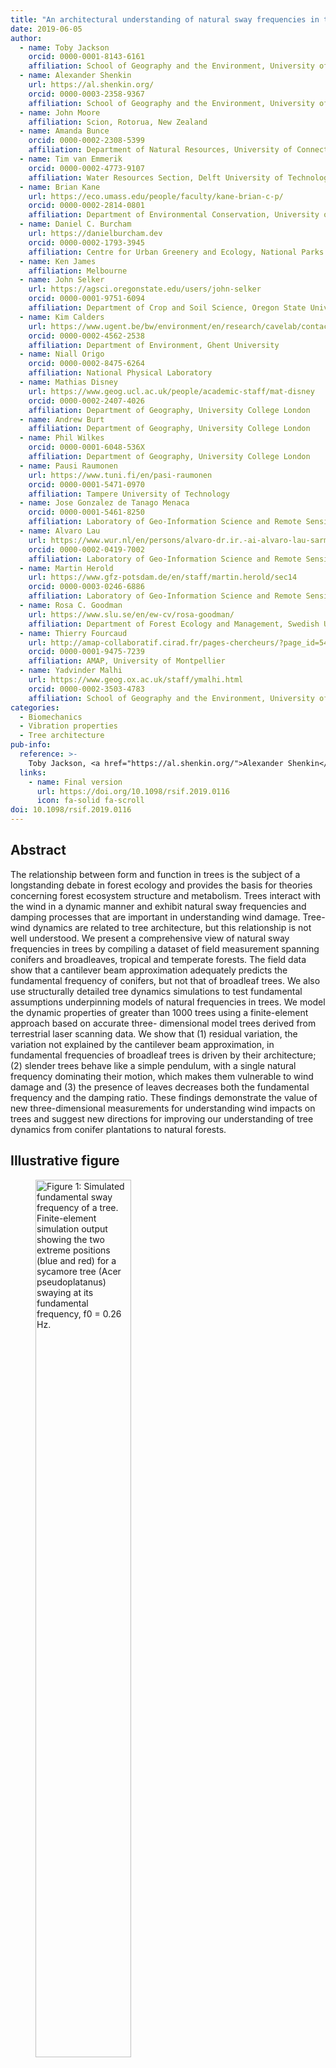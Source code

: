```yaml
---
title: "An architectural understanding of natural sway frequencies in trees"
date: 2019-06-05
author:
  - name: Toby Jackson
    orcid: 0000-0001-8143-6161
    affiliation: School of Geography and the Environment, University of Oxford
  - name: Alexander Shenkin
    url: https://al.shenkin.org/
    orcid: 0000-0003-2358-9367
    affiliation: School of Geography and the Environment, University of Oxford
  - name: John Moore
    affiliation: Scion, Rotorua, New Zealand
  - name: Amanda Bunce
    orcid: 0000-0002-2308-5399
    affiliation: Department of Natural Resources, University of Connecticut
  - name: Tim van Emmerik
    orcid: 0000-0002-4773-9107
    affiliation: Water Resources Section, Delft University of Technology
  - name: Brian Kane
    url: https://eco.umass.edu/people/faculty/kane-brian-c-p/
    orcid: 0000-0002-2814-0801
    affiliation: Department of Environmental Conservation, University of Massachusetts Amherst
  - name: Daniel C. Burcham
    url: https://danielburcham.dev
    orcid: 0000-0002-1793-3945
    affiliation: Centre for Urban Greenery and Ecology, National Parks Board, Singapore
  - name: Ken James
    affiliation: Melbourne
  - name: John Selker
    url: https://agsci.oregonstate.edu/users/john-selker
    orcid: 0000-0001-9751-6094
    affiliation: Department of Crop and Soil Science, Oregon State University
  - name: Kim Calders
    url: https://www.ugent.be/bw/environment/en/research/cavelab/contact/kimcalders.htm
    orcid: 0000-0002-4562-2538
    affiliation: Department of Environment, Ghent University
  - name: Niall Origo
    orcid: 0000-0002-8475-6264
    affiliation: National Physical Laboratory
  - name: Mathias Disney
    url: https://www.geog.ucl.ac.uk/people/academic-staff/mat-disney
    orcid: 0000-0002-2407-4026
    affiliation: Department of Geography, University College London
  - name: Andrew Burt
    affiliation: Department of Geography, University College London
  - name: Phil Wilkes
    orcid: 0000-0001-6048-536X
    affiliation: Department of Geography, University College London
  - name: Pausi Raumonen
    url: https://www.tuni.fi/en/pasi-raumonen
    orcid: 0000-0001-5471-0970
    affiliation: Tampere University of Technology
  - name: Jose Gonzalez de Tanago Menaca
    orcid: 0000-0001-5461-8250
    affiliation: Laboratory of Geo-Information Science and Remote Sensing, Wageningen University
  - name: Alvaro Lau
    url: https://www.wur.nl/en/persons/alvaro-dr.ir.-ai-alvaro-lau-sarmiento-msc.htm
    orcid: 0000-0002-0419-7002
    affiliation: Laboratory of Geo-Information Science and Remote Sensing, Wageningen University
  - name: Martin Herold
    url: https://www.gfz-potsdam.de/en/staff/martin.herold/sec14
    orcid: 0000-0003-0246-6886
    affiliation: Laboratory of Geo-Information Science and Remote Sensing, Wageningen University
  - name: Rosa C. Goodman
    url: https://www.slu.se/en/ew-cv/rosa-goodman/
    affiliation: Department of Forest Ecology and Management, Swedish University of Agricultural Sciences
  - name: Thierry Fourcaud
    url: http://amap-collaboratif.cirad.fr/pages-chercheurs/?page_id=541
    orcid: 0000-0001-9475-7239
    affiliation: AMAP, University of Montpellier
  - name: Yadvinder Malhi
    url: https://www.geog.ox.ac.uk/staff/ymalhi.html
    orcid: 0000-0002-3503-4783
    affiliation: School of Geography and the Environment, University of Oxford
categories:
  - Biomechanics
  - Vibration properties
  - Tree architecture
pub-info:
  reference: >-
    Toby Jackson, <a href="https://al.shenkin.org/">Alexander Shenkin</a>, John Moore, Amanda Bunce, Tim van Emmerik, <a href="https://eco.umass.edu/people/faculty/kane-brian-c-p/">Brian Kane</a>, <strong>Daniel C. Burcham</strong>, Ken James, <a href="https://agsci.oregonstate.edu/users/john-selker">John Selkerq</a>, <a href="https://www.ugent.be/bw/environment/en/research/cavelab/contact/kimcalders.htm">Kim Calders</a>, Niall Origo, <a href="https://www.geog.ucl.ac.uk/people/academic-staff/mat-disney">Mathias Disney</a>, Andrew Burt, Phil Wilkes, <a href="https://www.tuni.fi/en/pasi-raumonen">Pausi Raumonen</a>, Jose Gonzalez de Tanago Menaca, <a href="https://www.wur.nl/en/persons/alvaro-dr.ir.-ai-alvaro-lau-sarmiento-msc.htm">Alvaro Lau</a>, <a href="https://www.gfz-potsdam.de/en/staff/martin.herold/sec14">Martin Herold</a>, <a href="https://www.slu.se/en/ew-cv/rosa-goodman/">Rosa C. Goodman</a>, <a href="http://amap-collaboratif.cirad.fr/pages-chercheurs/?page_id=541">Thierry Fourcaud</a>, and <a href="https://www.geog.ox.ac.uk/staff/ymalhi.html">Yadvinder Malhi</a>. 2019. An architectural understanding of natural sway frequencies in trees. Journal of the Royal Society Interface  16(155): 20190116. doi: <a href="https://doi.org/10.1098/rsif.2019.0116"><code>10.1098/rsif.2019.0116</code></a>
  links:
    - name: Final version
      url: https://doi.org/10.1098/rsif.2019.0116
      icon: fa-solid fa-scroll
doi: 10.1098/rsif.2019.0116
---
```


## Abstract

The relationship between form and function in trees is the subject of a longstanding debate in forest ecology and provides the basis for theories concerning forest ecosystem structure and metabolism. Trees interact with the wind in a dynamic manner and exhibit natural sway frequencies and damping processes that are important in understanding wind damage. Tree-wind dynamics are related to tree architecture, but this relationship is not well understood. We present a comprehensive view of natural sway frequencies in trees by compiling a dataset of field measurement spanning conifers and broadleaves, tropical and temperate forests. The field data show that a cantilever beam approximation adequately predicts the fundamental frequency of conifers, but not that of broadleaf trees. We also use structurally detailed tree dynamics simulations to test fundamental assumptions underpinning models of natural frequencies in trees. We model the dynamic properties of greater than 1000 trees using a finite-element approach based on accurate three- dimensional model trees derived from terrestrial laser scanning data. We show that (1) residual variation, the variation not explained by the cantilever beam approximation, in fundamental frequencies of broadleaf trees is driven by their architecture; (2) slender trees behave like a simple pendulum, with a single natural frequency dominating their motion, which makes them vulnerable to wind damage and (3) the presence of leaves decreases both the fundamental frequency and the damping ratio. These findings demonstrate the value of new three-dimensional measurements for understanding wind impacts on trees and suggest new directions for improving our understanding of tree dynamics from conifer plantations to natural forests.

## Illustrative figure

![Figure 1: Simulated fundamental sway frequency of a tree. Finite-element simulation output showing the two extreme positions (blue and red) for a sycamore tree (*Acer pseudoplatanus*) swaying at its fundamental frequency, *f*~0~ = 0.26 Hz.](rsif20190116f01.jpg){width=60%}

## Materials

-   [Paper (final version)](https://doi.org/10.1098/rsif.2019.0116)

## BibTeX citation

``` bibtex
@article{Jacksonetal:2019,
    Author = {Toby Jackson, Alexander Shenkin, John Moore, Amanda Bunce, Tim van Emmerik, Brian Kane, Daniel C. Burcham, Ken James, John Selker, Kim Calders, Niall Origo, Mathias Disney, Andrew Burt, Phil Wilkes, Pausi Raumonen, Jose Gonzalez de Tanago Menaca, Alvaro Lau, Martin Herold, Rosa C. Goodman, Thierry Fourcaud, and Yadvinder Malhi},
    Doi = {10.1098/rsif.2019.0116},
    Journal = {Journal of the Royal Society Interface},
    Month = {6},
    Pages = {20190116},
    Title = {An architectural understanding of natural sway frequencies in trees},
    Volume = {16},
    Issue = {155},
    Year = {2019}}
```
